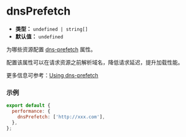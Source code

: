 # dnsPrefetch

- **类型：** `undefined | string[]`
- **默认值：** `undefined`

为哪些资源配置 [dns-prefetch](https://developer.mozilla.org/en-US/docs/Web/HTML/Attributes/rel/dns-prefetch) 属性。

配置该属性可以在请求资源之前解析域名，降低请求延迟，提升加载性能。

更多信息可参考：[Using dns-prefetch](https://developer.mozilla.org/en-US/docs/Web/Performance/dns-prefetch)

### 示例

```js
export default {
  performance: {
    dnsPrefetch: ['http://xxx.com'],
  },
};
```
